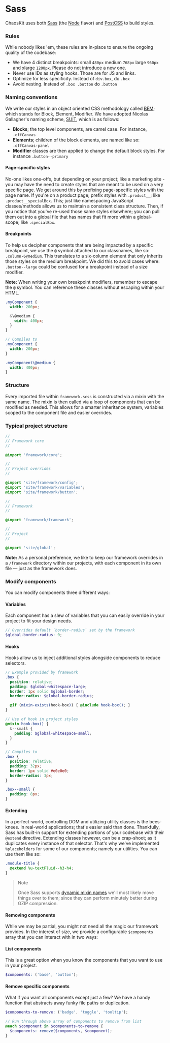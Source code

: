 # Sass

ChaosKit uses both [Sass](http://sass-lang.com/) (the [Node](https://github.com/sass/node-sass) flavor) and [PostCSS](http://postcss.org/) to build styles.

### Rules

While nobody likes 'em, these rules are in-place to ensure the ongoing quality of the codebase:

* We have 4 distinct breakpoints: small `480px` medium `768px` large `960px` and xlarge `1200px`. Please do not introduce a new one.
* Never use IDs as styling hooks. Those are for JS and links.
* Optimize for less specificity. Instead of `div.box`, do `.box`
* Avoid nesting. Instead of `.box .button` do `.button`

### Naming conventions

We write our styles in an object oriented CSS methodology called [BEM](https://en.bem.info/); which stands for Block, Element, Modifier. We have adopted Nicolas Gallagher's naming scheme, [SUIT](https://github.com/suitcss/suit/blob/master/doc/naming-conventions.md), which is as follows:

* **Blocks**; the top level components, are camel case. For instance, `.offCanvas`
* **Elements**; children of the block elements, are named like so: `.offCanvas-panel`
* **Modifier** classes are then applied to change the default block styles. For instance `.button--primary`

#### Page-specific styles

No-one likes one-offs, but depending on your project; like a marketing site - you may have the need to create styles that are meant to be used on a very specific page. We get around this by prefixing page-specific styles with the page name. If you're on a product page; prefix styles with `.product__`; like `.product__specialBox`. This; just like namespacing JavaScript classes/methods allows us to maintain a consistent class structure. Then, if you notice that you've re-used those same styles elsewhere; you can pull them out into a global file that has names that fit more within a global-scope; like `.specialBox`.

#### Breakpoints

To help us decipher components that are being impacted by a specific breakpoint, we use the `@` symbol attached to our classnames, like so: `.column-6@medium`. This translates to a six-column element that only inherits those styles on the medium breakpoint. We did this to avoid cases where: `.button--large` could be confused for a breakpoint instead of a size modifier.

**Note:** When writing your own breakpoint modifiers, remember to escape the `@` symbol. You can reference these classes without escaping within your HTML.

```scss
.myComponent {
  width: 200px;

  &\@medium {
    width: 400px;
  }
}

// Compiles to
.myComponent {
  width: 200px;
}

.myComponent\@medium {
  width: 400px;
}
```

### Structure

Every imported file within `framework.scss` is constructed via a mixin with the same name. The mixin is then called via a loop of components that can be modified as needed. This allows for a smarter inheritance system, variables scoped to the component file and easier overrides.

### Typical project structure

```scss
//
// Framework core
//

@import 'framework/core';

//
// Project overrides
//

@import 'site/framework/config';
@import 'site/framework/variables';
@import 'site/framework/button';

//
// Framework
//

@import 'framework/framework';

//
// Project
//

@import 'site/global';

```

**Note:** As a personal preference, we like to keep our framework overrides in a `/framework` directory within our projects, with each component in its own file — just as the framework does.

### Modify components

You can modify components three different ways:

#### Variables

Each component has a slew of variables that you can easily override in your project to fit your design needs.

```scss
// Overrides default `border-radius` set by the framework
$global-border-radius: 0;
```

#### Hooks

Hooks allow us to inject additional styles alongside components to reduce selectors.

```scss
// Example provided by framework
.box {
  position: relative;
  padding: $global-whitespace-large;
  border: 1px solid $global-border;
  border-radius: $global-border-radius;

  @if (mixin-exists(hook-box)) { @include hook-box(); }
}

// Use of hook in project styles
@mixin hook-box() {
  &--small {
    padding: $global-whitespace-small;
  }
}

// Compiles to
.box {
  position: relative;
  padding: 32px;
  border: 1px solid #e0e0e0;
  border-radius: 3px;
}

.box--small {
  padding: 8px;
}
```

#### Extending

In a perfect-world, controlling DOM and utilizing utility classes is the bees-knees. In real-world applications; that's easier said than done. Thankfully, Sass has built-in support for extending portions of your codebase with their `@extend` directive. Extending classes however, can be a crap-shoot; as it duplicates every instance of that selector. That's why we've implemented `%placeholders` for some of our components; namely our utilities. You can use them like so:

```scss
.module-title {
  @extend %u-textFluid--h3-h4;
}
```

> Note
>
> Once Sass supports [dynamic mixin names](https://github.com/sass/sass/issues/626) we'll most likely move things over to them; since they can perform minutely better during GZIP compression.

#### Removing components

While we may be partial, you might not need all the magic our framework provides. In the interest of size, we provide a configurable `$components` array that you can interact with in two ways:

#### List components

This is a great option when you know the components that you want to use in your project.

```scss
$components: ('base', 'button');
```

#### Remove specific components

What if you want all components except just a few? We have a handy function that abstracts away funky file paths or duplication.

```scss
$components-to-remove: ('badge', 'toggle', 'tooltip');

// Run through above array of components to remove from list
@each $component in $components-to-remove {
  $components: remove($components, $component);
}
```

